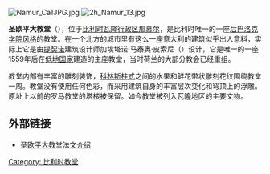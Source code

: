 [[File:Namur_Ca1JPG.jpg|thumb]]
[[File:2h_Namur_13.jpg|thumb]]

'''圣欧平大教堂'''（{{lang|en|St Aubin's Cathedral}}），位于[[比利时|比利时]][[瓦隆|瓦隆行政区]][[那慕尔|那慕尔]]，是比利时唯一的一座[[巴洛克|后巴洛克学院风格]]的教堂。在一个北方的城市里有这么一座意大利的建筑似乎出人意料，实际上它是由[[提契诺州|提契诺]]建筑设计师加埃塔诺·马泰奥·皮索尼（{{lang|en| Gaetano Matteo Pisoni}}）设计，它是唯一的一座1559年后在[[低地国家|低地国家]]建造的主座教堂，当时荷兰的大部分教会已经重组。

教堂内部有丰富的雕刻装饰，[[科林斯柱式|科林斯柱式]]之间的水果和鲜花带状雕刻花纹围绕教堂一周。教堂没有使用任何色彩，而采用建筑自身的丰富层次变化和穹顶上的浮雕。原址上以前的罗马教堂的塔楼被保留。如今教堂被列入瓦隆地区的主要文物。

==外部链接==
*{{fr}}[https://web.archive.org/web/20110706133151/http://www.cana.be/ 圣欧平大教堂法文介绍]

{{coord|50.4646|4.8599|type:landmark_region:BE|display=title}}

{{Authority control}}
[[Category:_比利时教堂|Category: 比利时教堂]]